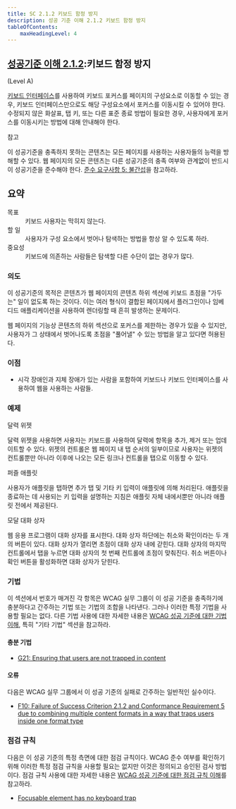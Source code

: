 ```yaml
---
title: SC 2.1.2 키보드 함정 방지
description: 성공 기준 이해 2.1.2 키보드 함정 방지
tableOfContents:
    maxHeadingLevel: 4
---
```



## [성공기준 이해 2.1.2](https://w3.org/TR/WCAG22#no-keyboard-trap):키보드 함정 방지 

(Level A)

<Card title="성공 기준 (SC)"></Card>

[키보드 인터페이스](../../../glossary/keyboard-interface)를 사용하여 키보드 포커스를 페이지의 구성요소로 이동할 수 있는 경우, 키보드 인터페이스만으로도 해당 구성요소에서 포커스를 이동시킬 수 있어야 한다. 수정되지 않은 화살표, 탭 키, 또는 다른 표준 종료 방법이 필요한 경우, 사용자에게 포커스를 이동시키는 방법에 대해 안내해야 한다.

참고

이 성공기준을 충족하지 못하는 콘텐츠는 모든 페이지를 사용하는 사용자들의 능력을 방해할 수 있다. 웹 페이지의 모든 콘텐츠는 다른 성공기준의 충족 여부와 관계없이 반드시 이 성공기준을 준수해야 한다. [준수 요구사항 5: 불간섭](https://www.w3.org/TR/WCAG22/#cc5)을 참고하라.

## 요약

<dl>
<dt>목표</dt>
<dd>키보드 사용자는 막히지 않는다.</dd>
<dt>할 일</dt>
<dd>사용자가 구성 요소에서 벗어나 탐색하는 방법을 항상 알 수 있도록 하라.</dd>
<dt>중요성</dt>
<dd>키보드에 의존하는 사람들은 탐색할 다른 수단이 없는 경우가 많다.</dd>
</dl>

### 의도

이 성공기준의 목적은 콘텐츠가 웹 페이지의 콘텐츠 하위 섹션에 키보드 초점을 "가두는" 일이 없도록 하는 것이다. 이는 여러 형식이 결합된 페이지에서 플러그인이나 임베디드 애플리케이션을 사용하여 렌더링할 때 흔히 발생하는 문제이다.

웹 페이지의 기능상 콘텐츠의 하위 섹션으로 포커스를 제한하는 경우가 있을 수 있지만, 사용자가 그 상태에서 벗어나도록 초점을 "풀어낼" 수 있는 방법을 알고 있다면 허용된다.

### 이점

*   시각 장애인과 지체 장애가 있는 사람을 포함하여 키보드나 키보드 인터페이스를 사용하여 웹을 사용하는 사람들.

### 예제

달력 위젯

달력 위젯을 사용하면 사용자는 키보드를 사용하여 달력에 항목을 추가, 제거 또는 업데이트할 수 있다. 위젯의 컨트롤은 웹 페이지 내 탭 순서의 일부이므로 사용자는 위젯의 컨트롤뿐만 아니라 이후에 나오는 모든 링크나 컨트롤을 탭으로 이동할 수 있다.

퍼즐 애플릿

사용자가 애플릿을 탭하면 추가 탭 및 기타 키 입력이 애플릿에 의해 처리된다. 애플릿을 종료하는 데 사용되는 키 입력을 설명하는 지침은 애플릿 자체 내에서뿐만 아니라 애플릿 전에서 제공된다.

모달 대화 상자

웹 응용 프로그램이 대화 상자를 표시한다. 대화 상자 하단에는 취소와 확인이라는 두 개의 버튼이 있다. 대화 상자가 열리면 초점이 대화 상자 내에 갇힌다. 대화 상자의 마지막 컨트롤에서 탭을 누르면 대화 상자의 첫 번째 컨트롤에 초점이 맞춰진다. 취소 버튼이나 확인 버튼을 활성화하면 대화 상자가 닫힌다.

### 기법

이 섹션에서 번호가 매겨진 각 항목은 WCAG 실무 그룹이 이 성공 기준을 충족하기에 충분하다고 간주하는 기법 또는 기법의 조합을 나타낸다. 그러나 이러한 특정 기법을 사용할 필요는 없다. 다른 기법 사용에 대한 자세한 내용은 [WCAG 성공 기준에 대한 기법 이해](understanding-techniques), 특히 "기타 기법" 섹션을 참고하라.

#### 충분 기법

*   [G21: Ensuring that users are not trapped in content](https://www.w3.org/WAI/WCAG22/Techniques/general/G21)

#### 오류

다음은 WCAG 실무 그룹에서 이 성공 기준의 실패로 간주하는 일반적인 실수이다.

*   [F10: Failure of Success Criterion 2.1.2 and Conformance Requirement 5 due to combining multiple content formats in a way that traps users inside one format type](https://www.w3.org/WAI/WCAG22/Techniques/failures/F10)

### 점검 규칙

다음은 이 성공 기준의 특정 측면에 대한 점검 규칙이다. WCAG 준수 여부를 확인하기 위해 이러한 특정 점검 규칙을 사용할 필요는 없지만 이것은 정의되고 승인된 검사 방법이다. 점검 규칙 사용에 대한 자세한 내용은 [WCAG 성공 기준에 대한 점검 규칙 이해](understanding-act-rules.html)를 참고하라.

*   [Focusable element has no keyboard trap](https://www.w3.org/WAI/standards-guidelines/act/rules/80af7b/proposed/)

